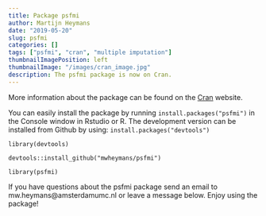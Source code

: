 ```yaml
---
title: Package psfmi 
author: Martijn Heymans
date: "2019-05-20"
slug: psfmi
categories: []
tags: ["psfmi", "cran", "multiple imputation"]
thumbnailImagePosition: left
thumbnailImage: "/images/cran_image.jpg"
description: The psfmi package is now on Cran.
---
```


More information about the package can be found on the [Cran](https://CRAN.R-project.org/package=psfmi){target="_blank"} website.

You can easily install the package by running `install.packages("psfmi")` in the Console window in Rstudio or R. The development version can be installed from Github by using:
`install.packages("devtools")`

`library(devtools)`

`devtools::install_github("mwheymans/psfmi")`

`library(psfmi)`

If you have questions about the psfmi package send an email to mw.heymans@amsterdamumc.nl or leave a message below. Enjoy using the package!


